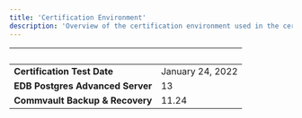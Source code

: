 ```yaml
---
title: 'Certification Environment'
description: 'Overview of the certification environment used in the certification of Commvault Backup & Recovery'
---
```


|  &nbsp;    | &nbsp; |
| ----------- | ----------- |
| **Certification Test Date**      | January 24, 2022       |
| **EDB Postgres Advanced Server**      | 13       |
| **Commvault Backup & Recovery**  |  11.24     |
